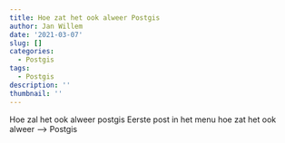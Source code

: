 ```yaml
---
title: Hoe zat het ook alweer Postgis
author: Jan Willem
date: '2021-03-07'
slug: []
categories:
  - Postgis
tags:
  - Postgis
description: ''
thumbnail: ''
---
```



Hoe zal het ook alweer postgis
Eerste post in het menu hoe zat het ook alweer --> Postgis